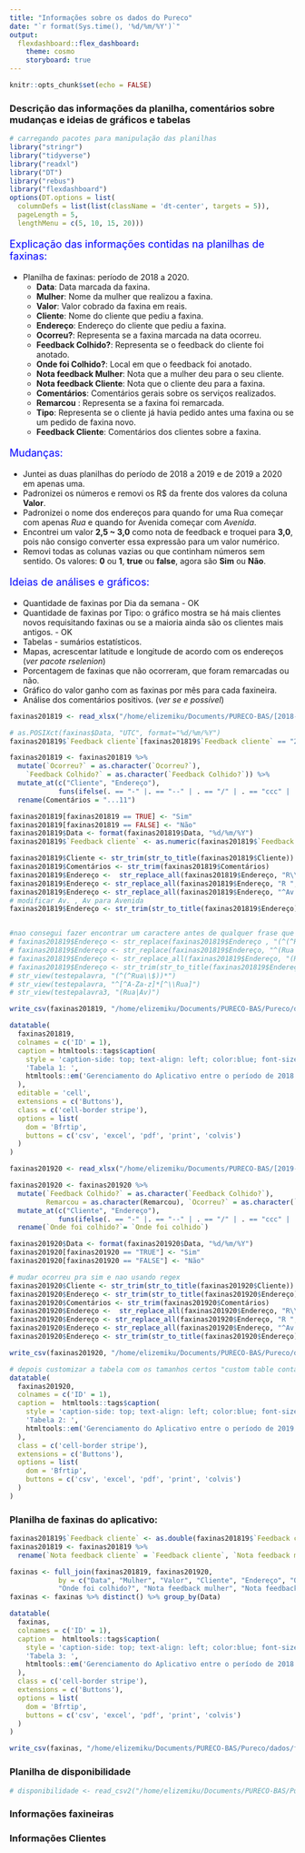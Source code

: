 ```yaml
---
title: "Informações sobre os dados do Pureco"
date: "`r format(Sys.time(), '%d/%m/%Y')`"
output: 
  flexdashboard::flex_dashboard:
    theme: cosmo
    storyboard: true
---
```


<!--argumento para deixar a página mais centralizada-->
<style>
body {
    position: center;
    left: 0px;}
</style>

```r
knitr::opts_chunk$set(echo = FALSE)
```

### Descrição das informações da planilha, comentários sobre mudanças e ideias de gráficos e tabelas 

```r
# carregando pacotes para manipulação das planilhas
library("stringr")
library("tidyverse")
library("readxl")
library("DT")
library("rebus")
library("flexdashboard")
options(DT.options = list(
  columnDefs = list(list(className = 'dt-center', targets = 5)),
  pageLength = 5,
  lengthMenu = c(5, 10, 15, 20)))
```

<p style="font-size:18px;color: blue;"> Explicação das informações contidas na planilhas de faxinas: </p>

- Planilha de faxinas: período de 2018 a 2020. 
  - | **Data**: Data marcada da faxina.
  - | **Mulher**: Nome da mulher que realizou a faxina.
  - | **Valor**: Valor cobrado da faxina em reais.
  - | **Cliente**: Nome do cliente que pediu a faxina.
  - | **Endereço**: Endereço do cliente que pediu a faxina.
  - | **Ocorreu?**: Representa se a faxina marcada na data ocorreu. 
  - | **Feedback Colhido?**: Representa se o feedback do cliente foi anotado.
  - | **Onde foi Colhido?**: Local em que o feedback foi anotado. 
  - | **Nota feedback Mulher**: Nota que a mulher deu para o seu cliente. 
  - | **Nota feedback Cliente**: Nota que o cliente deu para a faxina.
  - | **Comentários**: Comentários gerais sobre os serviços realizados.
  - | **Remarcou** : Representa se a faxina foi remarcada. 
  - | **Tipo**: Representa se o cliente já havia pedido antes uma faxina ou se um pedido de
 faxina novo.
  - | **Feedback Cliente**: Comentários dos clientes sobre a faxina.
 
<p style="font-size:18px;color: blue;">Mudanças: </p>

- | Juntei as duas planilhas do período de 2018 a 2019 e de 2019 a 2020 em apenas uma.
- | Padronizei os números e removi os R$ da frente dos valores da coluna **Valor**.
- | Padronizei o nome dos endereços para quando for uma Rua começar com apenas *Rua* e quando for Avenida começar com *Avenida*.
- | Encontrei um valor **2,5 ~ 3,0** como nota de feedback e troquei para **3,0**, pois não consigo converter essa expressão para um valor numérico. 
- | Removi todas as colunas vazias ou que continham números sem sentido. Os valores: **0** ou **1**, **true** ou **false**, agora são **Sim** ou **Não**.

<p style="font-size:18px;color: blue;">Ideias de análises e gráficos: </p>   

- | Quantidade de faxinas por Dia da semana - OK 
- | Quantidade de faxinas por Tipo: o gráfico mostra se há mais clientes novos requisitando faxinas ou se a maioria ainda são os clientes mais antigos. - OK 
- | Tabelas - sumários estatísticos. 
- | Mapas, acrescentar latitude e longitude de acordo com os endereços (*ver pacote rselenion*)
- | Porcentagem de faxinas que não ocorreram, que foram remarcadas ou não.
- | Gráfico do valor ganho com as faxinas por mês para cada faxineira.
- | Análise dos comentários positivos. (*ver se e possível*)

<!-- #### Planilha de dados das faxinas do Pureco de 2018 a 2019 -->
```r
faxinas201819 <- read_xlsx("/home/elizemiku/Documents/PURECO-BAS/[2018-2019]GerenciamentodoAplicativo.xlsx", skip = 1, col_names = TRUE, col_types = c("guess", "text", "numeric", "text", "text", "logical", "logical", "text", "guess", "numeric", "text"), range = "A2:K432")
```

<!-- #### Limpeza dos dados -->
```r
# as.POSIXct(faxinas$Data, "UTC", format="%d/%m/%Y")
faxinas201819$`Feedback cliente`[faxinas201819$`Feedback cliente` == "2,5 ~ 3,0"] <- "3.0"

faxinas201819 <- faxinas201819 %>%
  mutate(`Ocorreu?` = as.character(`Ocorreu?`),
    `Feedback Colhido?` = as.character(`Feedback Colhido?`)) %>%
  mutate_at(c("Cliente", "Endereço"), 
            funs(ifelse(. == "-" |. == "--" | . == "/" | . == "ccc" | . == "rua", NA, .))) %>%
  rename(Comentários = "...11") 

```

```r

faxinas201819[faxinas201819 == TRUE] <- "Sim"
faxinas201819[faxinas201819 == FALSE] <- "Não"
faxinas201819$Data <- format(faxinas201819$Data, "%d/%m/%Y")
faxinas201819$`Feedback cliente` <- as.numeric(faxinas201819$`Feedback cliente`)

```

```r

faxinas201819$Cliente <- str_trim(str_to_title(faxinas201819$Cliente))
faxinas201819$Comentários <- str_trim(faxinas201819$Comentários)
faxinas201819$Endereço <-  str_replace_all(faxinas201819$Endereço, "R\\.", "Rua ")
faxinas201819$Endereço <- str_replace_all(faxinas201819$Endereço, "R ", "Rua ")
faxinas201819$Endereço <- str_replace_all(faxinas201819$Endereço, "^Av.", "Avenida ")
# modificar Av. , Av para Avenida
faxinas201819$Endereço <- str_trim(str_to_title(faxinas201819$Endereço))


#nao consegui fazer encontrar um caractere antes de qualquer frase que nao começe com Rua, e nao seja Av. trocar manualmente 
# faxinas201819$Endereço <- str_replace(faxinas201819$Endereço , "(^(^Rua$)*)", "Rua ")
# faxinas201819$Endereço <- str_replace(faxinas201819$Endereço, "^(Rua Av.*)", "Av.*")
# faxinas201819$Endereço <- str_replace_all(faxinas201819$Endereço, "(Rua| )*", "Rua ")
# faxinas201819$Endereço <- str_trim(str_to_title(faxinas201819$Endereço))
# str_view(testepalavra, "(^(^Rua\\$))*")
# str_view(testepalavra, "^[^A-Za-z]*[^\\Rua]")
# str_view(testepalavra3, "(Rua|Av)")
```

<!-- #### Depois de padronizado os dados baixei essa planilha para realizar testes -->
```r
write_csv(faxinas201819, "/home/elizemiku/Documents/PURECO-BAS/Pureco/dados/faxinas201819.csv")
```

```r
datatable(
  faxinas201819,
  colnames = c('ID' = 1),
  caption = htmltools::tags$caption(
    style = 'caption-side: top; text-align: left; color:blue; font-size: 16px',
    'Tabela 1: ',
    htmltools::em('Gerenciamento do Aplicativo entre o período de 2018 a 2019.',)
  ),
  editable = 'cell',
  extensions = c('Buttons'),
  class = c('cell-border stripe'),
  options = list(
    dom = 'Bfrtip',
    buttons = c('csv', 'excel', 'pdf', 'print', 'colvis')
  )
)
```

<!-- #### Planilha de dados das faxinas do Pureco de 2019 a 2020 -->
```r
faxinas201920 <- read_xlsx("/home/elizemiku/Documents/PURECO-BAS/[2019-2020]GerenciamentodoAplicativo.xlsx", skip = 1, sheet = 2, col_names = TRUE, col_types = c("guess", "logical", "logical", "text", "numeric", "text", "text", "text", "text", "logical", "text", "numeric", "numeric", "text", "text"), range = "B2:P253")
```

<!-- #### Limpeza dos dados -->
```r
faxinas201920 <- faxinas201920 %>% 
  mutate(`Feedback Colhido?` = as.character(`Feedback Colhido?`),
         Remarcou = as.character(Remarcou), `Ocorreu?` = as.character(`Ocorreu?`)) %>%
  mutate_at(c("Cliente", "Endereço"), 
            funs(ifelse(. == "-" |. == "--" | . == "/" | . == "ccc" | . == "rua", NA, .))) %>%
  rename(`Onde foi colhido?`= `Onde foi colhido`)
```

```r

faxinas201920$Data <- format(faxinas201920$Data, "%d/%m/%Y")
faxinas201920[faxinas201920 == "TRUE"] <- "Sim"
faxinas201920[faxinas201920 == "FALSE"] <- "Não"

```

```r

# mudar ocorreu pra sim e nao usando regex
faxinas201920$Cliente <- str_trim(str_to_title(faxinas201920$Cliente))
faxinas201920$Endereço <- str_trim(str_to_title(faxinas201920$Endereço))
faxinas201920$Comentários <- str_trim(faxinas201920$Comentários)
faxinas201920$Endereço <-  str_replace_all(faxinas201920$Endereço, "R\\.", "Rua ")
faxinas201920$Endereço <- str_replace_all(faxinas201920$Endereço, "R ", "Rua ")
faxinas201920$Endereço <- str_replace_all(faxinas201920$Endereço, "^Av.", "Avenida ")
faxinas201920$Endereço <- str_trim(str_to_title(faxinas201920$Endereço))

```

<!-- #### Depois de padronizado os dados baixei essa planilha para realizar testes -->
```r
write_csv(faxinas201920, "/home/elizemiku/Documents/PURECO-BAS/Pureco/dados/faxinas201920.csv")
```

```r
# depois customizar a tabela com os tamanhos certos "custom table container"
datatable(
  faxinas201920,
  colnames = c('ID' = 1),
  caption =  htmltools::tags$caption(
    style = 'caption-side: top; text-align: left; color:blue; font-size: 16px',
    'Tabela 2: ',
    htmltools::em('Gerenciamento do Aplicativo entre o período de 2019 a 2020.',)
  ),
  class = c('cell-border stripe'),
  extensions = c('Buttons'),
  options = list(
    dom = 'Bfrtip',
    buttons = c('csv', 'excel', 'pdf', 'print', 'colvis')
  )
)
```

### Planilha de faxinas do aplicativo: 

<!-- Para juntar faxinas201819 e faxinas201920 tive que mudar alguns nomes de colunas que eram as mesmas mas estavam com nomes diferentes e removi também as colunas duplicadas  -->
```r
faxinas201819$`Feedback cliente` <- as.double(faxinas201819$`Feedback cliente`)
faxinas201819 <- faxinas201819 %>% 
  rename(`Nota feedback cliente` = `Feedback cliente`, `Nota feedback mulher` = `Feedback mulher`) 
```

```r
faxinas <- full_join(faxinas201819, faxinas201920, 
            by = c("Data", "Mulher", "Valor", "Cliente", "Endereço", "Ocorreu?", "Feedback Colhido?",
            "Onde foi colhido?", "Nota feedback mulher", "Nota feedback cliente", "Comentários")) 
faxinas <- faxinas %>% distinct() %>% group_by(Data)

```

```r
datatable(
  faxinas,
  colnames = c('ID' = 1),
  caption =  htmltools::tags$caption(
    style = 'caption-side: top; text-align: left; color:blue; font-size: 16px',
    'Tabela 3: ',
    htmltools::em('Gerenciamento do Aplicativo entre o período de 2018 a 2020.',)
  ),
  class = c('cell-border stripe'),
  extensions = c('Buttons'),
  options = list(
    dom = 'Bfrtip',
    buttons = c('csv', 'excel', 'pdf', 'print', 'colvis')
  )
)
```

```r
write_csv(faxinas, "/home/elizemiku/Documents/PURECO-BAS/Pureco/dados/faxinas.csv")
```

### Planilha de disponibilidade

<!-- Juntei a planilha de disponibilidade da Marília com a de calendário de dias disponíveis de 2019/2020. Esse passo tive que fazer a mão já que o R não reconheceu o formato da planilha.  -->

```r
# disponibilidade <- read_csv2("/home/elizemiku/Documents/PURECO-BAS/Pureco/dados/disponibilidade201819.csv", col_names = TRUE)
```

### Informações faxineiras


### Informações Clientes


